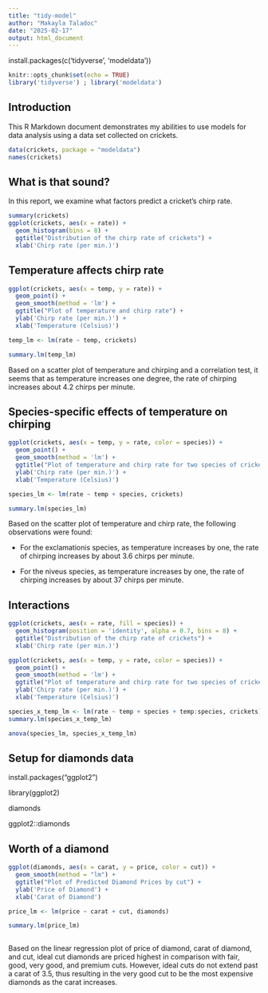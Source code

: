 ---
title: "tidy-model"
author: "Makayla Taladoc"
date: "2025-02-17"
output: html_document
---

install.packages(c('tidyverse', 'modeldata'))

```{r setup, include=FALSE}
knitr::opts_chunk$set(echo = TRUE)
library('tidyverse') ; library('modeldata')
```

## Introduction

This R Markdown document demonstrates my abilities to use models for data analysis using a data set collected on crickets.

```{r load data, include = FALSE}
data(crickets, package = "modeldata")
names(crickets)
```

## What is that sound?

In this report, we examine what factors predict a cricket's chirp rate.

```{r summary, echo = FALSE}
summary(crickets)
ggplot(crickets, aes(x = rate)) +
  geom_histogram(bins = 8) +
  ggtitle("Distribution of the chirp rate of crickets") +
  xlab('Chirp rate (per min.)')
```

## Temperature affects chirp rate

```{r temp, echo = FALSE}
ggplot(crickets, aes(x = temp, y = rate)) +
  geom_point() + 
  geom_smooth(method = 'lm') +
  ggtitle("Plot of temperature and chirp rate") +
  ylab('Chirp rate (per min.)') +
  xlab('Temperature (Celsius)')

temp_lm <- lm(rate ~ temp, crickets)

summary.lm(temp_lm)
```

Based on a scatter plot of temperature and chirping and a correlation test, it seems that as temperature increases one degree, the rate of chirping increases about 4.2 chirps per minute.

## Species-specific effects of temperature on chirping

```{r species, echo = FALSE}
ggplot(crickets, aes(x = temp, y = rate, color = species)) +
  geom_point() +
  geom_smooth(method = 'lm') +
  ggtitle("Plot of temperature and chirp rate for two species of crickets") +
  ylab('Chirp rate (per min.)') +
  xlab('Temperature (Celsius)')

species_lm <- lm(rate ~ temp + species, crickets)

summary.lm(species_lm)
```
Based on the scatter plot of temperature and chirp rate, the following observations were found:

- For the exclamationis species, as temperature increases by one, the rate of chirping increases by about 3.6 chirps per minute. 

- For the niveus species, as temperature increases by one, the rate of chirping increases by about 37 chirps per minute.

## Interactions 

```{r species histogram, echo = FALSE}
ggplot(crickets, aes(x = rate, fill = species)) + 
  geom_histogram(position = 'identity', alpha = 0.7, bins = 8) + 
  ggtitle("Distribution of the chirp rate of crickets") + 
  xlab('Chirp rate (per min.)')
```

```{r interactions, echo = FALSE}
ggplot(crickets, aes(x = temp, y = rate, color = species)) +
  geom_point() +
  geom_smooth(method = 'lm') +
  ggtitle("Plot of temperature and chirp rate for two species of crickets") +
  ylab('Chirp rate (per min.)') +
  xlab('Temperature (Celsius)')

species_x_temp_lm <- lm(rate ~ temp + species + temp:species, crickets)
summary.lm(species_x_temp_lm)

anova(species_lm, species_x_temp_lm)
```

## Setup for diamonds data

install.packages("ggplot2")

library(ggplot2)

diamonds

ggplot2::diamonds

## Worth of a diamond

```{r worth, echo = FALSE}
ggplot(diamonds, aes(x = carat, y = price, color = cut)) +
  geom_smooth(method = "lm") +
  ggtitle("Plot of Predicted Diamond Prices by cut") +
  ylab('Price of Diamond') +
  xlab('Carat of Diamond')

price_lm <- lm(price ~ carat + cut, diamonds)

summary.lm(price_lm)
  
```



Based on the linear regression plot of price of diamond, carat of diamond, and cut, ideal cut diamonds are priced highest in comparison with fair, good, very good, and premium cuts. However, ideal cuts do not extend past a carat of 3.5, thus resulting in the very good cut to be the most expensive diamonds as the carat increases.



